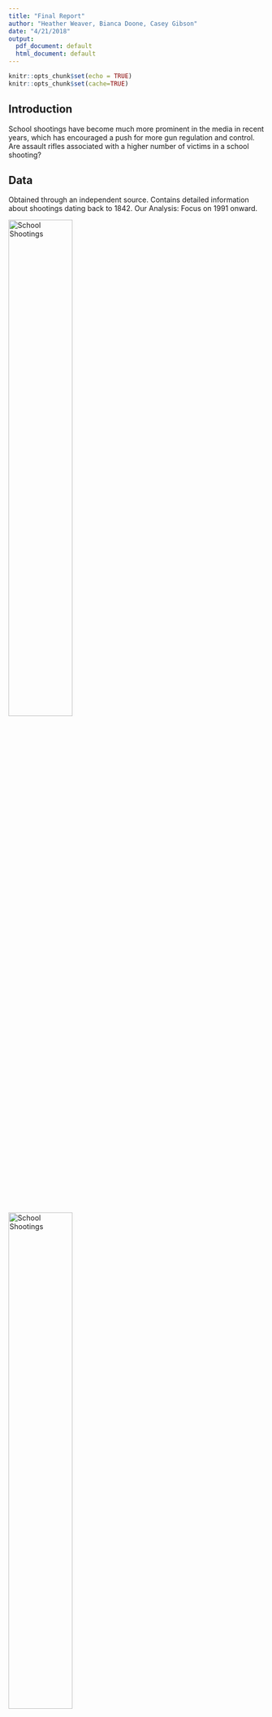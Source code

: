 ```yaml
---
title: "Final Report"
author: "Heather Weaver, Bianca Doone, Casey Gibson"
date: "4/21/2018"
output:
  pdf_document: default
  html_document: default
---
```


```r
knitr::opts_chunk$set(echo = TRUE)
knitr::opts_chunk$set(cache=TRUE)

```
## Introduction

School shootings have become much more prominent in the media in recent years, which has encouraged a push for more gun regulation and control. Are assault rifles associated with a higher number of victims in a school shooting?
\begin{itemize}
\item We have heard arguments on both sides of the assault rifle legislation issue. Here we take a statistical approach to answer the question: are assault rifles associated with a higher number of victims in a mass shooting within a school?

\item Outcome is distributed Poisson 

\item gun type is encoded dummy variable (4 categories), reference category is handgun

\item Control for age and race of shooter (using centered values)
\item $n=1113$ , $J = 8$
\end{itemize}

## Data
Obtained through an independent source. Contains detailed information about shootings dating back to 1842.
Our Analysis: Focus on 1991 onward.

![School Shootings](/Users/gcgibson/BayesProject/shootingcountperyear.png){width=50%}
![School Shootings](/Users/gcgibson/BayesProject/Region_ID.png){width=50%}



\begin{itemize}
\item Lots of zeros present - what do they define as a shooting?

\item Use zero-inflated model because \textbf{gun type has no effect on number of victims if there aren't any}

\item Not a lot of shootings per state (not exactly a bad thing) , so trade-off between sample size per cluster and number of clusters was difficult
\end{itemize}
## Model Description
$$Pr(y_i = j ) = \begin{cases}
\pi_i   & j=0 \\
(1-\pi_i)g(y_i ) & j >0 
\end{cases}$$


$$g \sim Poisson(\lambda_i)$$

where 
$$logit(\pi_{i}) = \alpha_{0j[i]} + \alpha_{1j[i]}x_{1} +\alpha_{2j[i]}x_{2} + \alpha_{3j[i]}x_{3} + \alpha_{4}(race_i-\bar{race}) + \alpha_5(age_i - \bar{age})$$
$$log(\lambda_{i}) = \beta_{0j[i]} + \beta_{1j[i]}x_{1} +\beta_{2j[i]}x_{2} + \beta_{3j[i]}x_{3} + \beta_{4}(race_i-\bar{race}) + \beta_5(age_i - \bar{age})$$



$$\begin{pmatrix}
\beta_{0j[i]} \\
\beta_{1j[i]} \\
\beta_{2j[i]} \\ 
\beta_{4j[i]}
\end{pmatrix} \sim N\begin{bmatrix} \begin{pmatrix}
\mu_{\beta} \\
\mu_{\beta} \\
\mu_{\beta}  \\
\mu_{\beta} 
\end{pmatrix} ,\Sigma
\end{bmatrix}
$$

$$\begin{pmatrix}
\alpha_{0j[i]} \\
\alpha_{1j[i]} \\
\alpha_{2j[i]} \\ 
\alpha_{4j[i]}
\end{pmatrix} \sim N\begin{bmatrix} \begin{pmatrix}
\mu_{\alpha} \\
\mu_{\alpha} \\
\mu_{\alpha}  \\
\mu_{\alpha} 
\end{pmatrix} ,\Gamma
\end{bmatrix}
$$

$$\sigma \sim InvWeishart()$$
$$\Gamma \sim InvWeishart()$$

$$\mu_{\beta} \sim N(0,100)$$
$$\mu_{\alpha} \sim N(0,100)$$

NEED MORE HERE 


## JAGS MODEL 

NEED TO INCLUDE REGION DIAGRAM HERE

```r
library(readr)
library(ggplot2)
library(rjags)
library(R2jags)


#setwd("/Users/gcgibson/BayesProject/")

shootingsafter <- read.csv("/Users/gcgibson/BayesProject/ShootingsAfter1991.csv")
moreshootings <- read.csv("/Users/gcgibson/BayesProject/Shootings2016.csv")


allshootings <- read.csv("/Users/gcgibson/BayesProject/AllShootings_clean_final.csv")

#gunRegulations <- read.csv("/Users/gcgibson/BayesProject/Gu")



v_i_a_s <- as.numeric(allshootings$Victim.s..Injured..at.school.)
v_i_a_s[is.na(v_i_a_s)] <- 0

v_i_d_s <- as.numeric(allshootings$Victim.s..Deceased..at.school.)
v_i_d_s[is.na(v_i_d_s)] <- 0

v_i_d_o <- as.numeric(allshootings$Victim.s..Deceased..off.campus.)
v_i_d_o[is.na(v_i_d_o)] <- 0

v_i_i_o <- as.numeric(allshootings$Victim.s..Injured..off.campus.)
v_i_i_o[is.na(v_i_i_o)] <- 0

ames.data <- v_i_i_o + v_i_d_o + v_i_d_s +v_i_a_s


number_of_victims <-c()
s <- c()
for (i in 1:length(ames.data)){
  if (is.na(ames.data[i])){
    #print ("hello")
    number_of_victims <- c(number_of_victims,0)
  } else if (ames.data[i] == "None"){
    number_of_victims <- c(number_of_victims,0)
  } else{
    number_of_victims <- c(number_of_victims,ames.data[i])
  }
}

allshootings$number_of_victims <- number_of_victims

#plot(1:length(number_of_victims),number_of_victims,ylab="Number #of Victims",xlab="Shooting ID ordered by time")
p <- ggplot(allshootings, aes(x=seq(1,1113),y = allshootings$number_of_victims)) +  geom_point() + labs(title = "Number of Victims in each shooting incident from 1990-2016", y="Number of Victims", x="1990-2016")   + scale_x_discrete(breaks = c(1,500,1100), labels=c("1990","2002","2016")) +theme(axis.text.x = element_text(angle = 90, hjust = 1))
print(p)

type_of_gun <- matrix(0,nrow=length(number_of_victims),ncol=4)
tmp <- allshootings$Weapon.s..Categories

for (i in 1:length(tmp)){
  if (tmp[i] == "Handgun"){
    type_of_gun[i,1] =  1
  } else if (tmp[i] == "Rifle"){
    type_of_gun[i,2] =  1
  }  else if (tmp[i] == "Shotgun"){
    type_of_gun[i,3] =  1
  }  else {
    type_of_gun[i,4] =  1
  }
}

race <- allshootings$Shooter.s..or.Attacker.s..Race
race_clean <- c()
for (i in 1:length(race)){
  if (race[i] == "African American"){
    race_clean <- c(race_clean,0)
  } else if (race[i] == "Caucasian"){
    race_clean <- c(race_clean,1)
  }  else if (race[i] == "Hispanic"){
    race_clean <- c(race_clean,2)
  }   else{
    race_clean <- c(race_clean,4)
  }
}
age <- allshootings$Shooter.s..or.Attacker.s..Age
age_clean <- c()
for (i in 1:length(age)){
  if ( 0 < as.numeric(age[i]) & as.numeric(age[i]) <10 ){
    age_clean <- c(age_clean,0)
  } else if (10 < as.numeric(age[i]) & as.numeric(age[i]) < 20){
    age_clean <- c(age_clean,1)
  }   else{
    age_clean <- c(age_clean,2)
  }
}

dat <- data.frame(x=type_of_gun,y=number_of_victims,race=race_clean -mean(race_clean),age=age_clean-mean(age_clean))

ones_ <- c()
for (y in dat$y){
  if (y == 0){
    ones_ <- c(ones_,0)
  }
  else{
    ones_<-c(ones_,1)
  }
}

y_fact <- c()
for (y in dat$y){
  
    y_fact <- c(y_fact,factorial(y))
 
}



allshootings$region[  allshootings$State == "ME"| 
                allshootings$State == "MA"| 
                allshootings$State == "NH"| 
                allshootings$State == "RI"| 
                allshootings$State == "VT" ] <- 5

allshootings$region[allshootings$State == "CT" | 
                allshootings$State == "NJ"| 
                allshootings$State == "NY"| 
                allshootings$State == "PA"|
                  allshootings$State == "WV"] <- 1

allshootings$region[allshootings$State == "IL" | 
                allshootings$State == "IN"| 
                allshootings$State == "MI"| 
                allshootings$State == "OH"| 
                allshootings$State == "WI"] <-6 
                  
allshootings$region[allshootings$State == "MN"| 
                allshootings$State == "MO"| 
                allshootings$State == "NE"| 
                allshootings$State == "ND"| 
                allshootings$State == "SD"|
                 allshootings$State == "KS"|
                  allshootings$State == "IA"] <- 2

allshootings$region[allshootings$State == "DE" | 
                allshootings$State == "GA"| 
                allshootings$State == "MD"| 
                allshootings$State == "NC"| 
                allshootings$State == "SC"| 
                allshootings$State == "VA"| 
                allshootings$State == "FL"| 
                allshootings$State == "Wash D.C" ] <- 7

allshootings$region[allshootings$State == "AL"| 
                allshootings$State == "KY"| 
                allshootings$State == "MS"| 
                allshootings$State == "TN"| 
                allshootings$State == "AR"| 
                allshootings$State == "LA"| 
                allshootings$State == "OK"| 
                allshootings$State == "TX"] <- 3

allshootings$region[allshootings$State == "AZ" | 
                allshootings$State == "CO"| 
                allshootings$State == "ID"| 
                allshootings$State == "MT"| 
                allshootings$State == "NV"| 
                allshootings$State == "NM"| 
                allshootings$State == "UT" |
                  allshootings$State == "WY"] <- 8 


allshootings$region[allshootings$State == "AK"| 
                allshootings$State == "CA"| 
                allshootings$State == "HI"| 
                allshootings$State == "OR"| 
                allshootings$State == "WA"] <- 4


gun_reg <- read.csv("/Users/gcgibson/BayesProject/Gun_Reg.csv")

region_1_gun_reg <- sum(gun_reg[gun_reg$State == "Connecticut",][1,3:ncol(gun_reg)])+ sum(gun_reg[gun_reg$State == "New Jersey",][1,3:ncol(gun_reg)])+ sum(gun_reg[gun_reg$State == "New York",][1,3:ncol(gun_reg)])+ sum(gun_reg[gun_reg$State == "Pennsylvania",][1,3:ncol(gun_reg)])+ sum(gun_reg[gun_reg$State == "West Virginia",][1,3:ncol(gun_reg)])




region_2_gun_reg <- sum(gun_reg[gun_reg$State == "Minnesota",][1,3:ncol(gun_reg)]) +sum(gun_reg[gun_reg$State == "Nebraska",][1,3:ncol(gun_reg)]) +sum(gun_reg[gun_reg$State == "Missouri",][1,3:ncol(gun_reg)]) +sum(gun_reg[gun_reg$State == "North Dakota",][1,3:ncol(gun_reg)]) +sum(gun_reg[gun_reg$State == "South Dakota",][1,3:ncol(gun_reg)]) +sum(gun_reg[gun_reg$State == "Kansas",][1,3:ncol(gun_reg)]) +sum(gun_reg[gun_reg$State == "Iowa",][1,3:ncol(gun_reg)])




region_3_gun_reg <- sum(gun_reg[gun_reg$State == "Alabama",][1,3:ncol(gun_reg)]) +sum(gun_reg[gun_reg$State == "Kentuky",][1,3:ncol(gun_reg)]) +sum(gun_reg[gun_reg$State == "Mississippi",][1,3:ncol(gun_reg)]) +sum(gun_reg[gun_reg$State == "Tennessee",][1,3:ncol(gun_reg)])+sum(gun_reg[gun_reg$State == "Arkansas",][1,3:ncol(gun_reg)])+sum(gun_reg[gun_reg$State == "Louisiana",][1,3:ncol(gun_reg)])+sum(gun_reg[gun_reg$State == "Oklahoma",][1,3:ncol(gun_reg)])+sum(gun_reg[gun_reg$State == "Texas",][1,3:ncol(gun_reg)])






 region_4_gun_reg <- sum(gun_reg[gun_reg$State == "Alaska",][1,3:ncol(gun_reg)]) + sum(gun_reg[gun_reg$State == "California",][1,3:ncol(gun_reg)])+ sum(gun_reg[gun_reg$State == "Hawaii",][1,3:ncol(gun_reg)])+ sum(gun_reg[gun_reg$State == "Oregon",][1,3:ncol(gun_reg)])+ sum(gun_reg[gun_reg$State == "Washington",][1,3:ncol(gun_reg)])




region_5_gun_reg <- sum(gun_reg[gun_reg$State == "Maine",][1,3:ncol(gun_reg)]) + sum(gun_reg[gun_reg$State == "Massachusetts",][1,3:ncol(gun_reg)]) + sum(gun_reg[gun_reg$State == "New Hampshire",][1,3:ncol(gun_reg)])+ sum(gun_reg[gun_reg$State == "Rhode Island",][1,3:ncol(gun_reg)])+ sum(gun_reg[gun_reg$State == "Vermont",][1,3:ncol(gun_reg)])



region_6_gun_reg <- sum(gun_reg[gun_reg$State == "Illonois",][1,3:ncol(gun_reg)]) + sum(gun_reg[gun_reg$State == "Michigan",][1,3:ncol(gun_reg)]) + sum(gun_reg[gun_reg$State == "Ohio",][1,3:ncol(gun_reg)]) + sum(gun_reg[gun_reg$State == "Wisconsin",][1,3:ncol(gun_reg)]) + sum(gun_reg[gun_reg$State == "Indiana",][1,3:ncol(gun_reg)]) 




region_7_gun_reg <-  sum(gun_reg[gun_reg$State == "Delaware",][1,3:ncol(gun_reg)]) +sum(gun_reg[gun_reg$State == "Florida",][1,3:ncol(gun_reg)]) +sum(gun_reg[gun_reg$State == "Georgia",][1,3:ncol(gun_reg)]) +sum(gun_reg[gun_reg$State == "Maryland",][1,3:ncol(gun_reg)]) +sum(gun_reg[gun_reg$State == "North Carolina",][1,3:ncol(gun_reg)])+sum(gun_reg[gun_reg$State == "South Carolina",][1,3:ncol(gun_reg)]) +sum(gun_reg[gun_reg$State == "Virginia",][1,3:ncol(gun_reg)]) +sum(gun_reg[gun_reg$State == "Wash D.C",][1,3:ncol(gun_reg)]) 



region_8_gun_reg <-  sum(gun_reg[gun_reg$State == "Arizona",][1,3:ncol(gun_reg)]) +sum(gun_reg[gun_reg$State == "Colorado",][1,3:ncol(gun_reg)]) +sum(gun_reg[gun_reg$State == "Idaho",][1,3:ncol(gun_reg)]) +sum(gun_reg[gun_reg$State == "Montana",][1,3:ncol(gun_reg)]) +sum(gun_reg[gun_reg$State == "New Mexico",][1,3:ncol(gun_reg)])+sum(gun_reg[gun_reg$State == "Utah",][1,3:ncol(gun_reg)]) +sum(gun_reg[gun_reg$State == "Nevada",][1,3:ncol(gun_reg)]) +sum(gun_reg[gun_reg$State == "Wyoming",][1,3:ncol(gun_reg)]) 


gun_reg_vec <- c(region_1_gun_reg,region_2_gun_reg,region_3_gun_reg,region_4_gun_reg,region_5_gun_reg,region_5_gun_reg,region_7_gun_reg,region_8_gun_reg,0)


model <- "model{

    # reference for C and zero trick http://www.medicine.mcgill.ca/epidemiology/Joseph/courses/common/Tricks.html
    C <- 10000 

    for(j in 1:ntrain){
      LikCountModel[j] <- pow(mu[j],y[getitrain.j[j]])/y_fact[getitrain.j[j]]*exp(-mu[j])
      
    # beta part
      eta[j] <- beta.j[1,region[j]] + beta.j[2,region[j]]*x2[getitrain.j[j]] + beta.j[3,region[j]]*x3[getitrain.j[j]]   +   beta.j[4,region[j]]*x4[getitrain.j[j]] + beta4*race[getitrain.j[j]] + beta5*age[getitrain.j[j]]
      
      mu[j] <- exp(eta[j])
      #alpha part
     zeta[j] <- alpha.j[1,region[j]] + alpha.j[2,region[j]]*x2[getitrain.j[j]] + alpha.j[3,region[j]]*x3[getitrain.j[j]]   +   alpha.j[4,region[j]]*x4[getitrain.j[j]] + alpha4*race[getitrain.j[j]] + alpha5*age[getitrain.j[j]]
      w[j] <- exp(zeta[j])/(1+exp(zeta[j]))
      
      #1/0 Tricks: ones is a column containing only ones, with the same size of y
      p[j] <- L[j] / C
      ones[j] ~ dbern(p[j])


      indicator[j] <- ifelse(y[j] > 0, 1, 0)

      #Full likelihood expression
      L[j] <- indicator[j]*LikCountModel[j] * (1-w[j]) + equals(y[j],0)*w[j]
      
    } 
  
    for (j in 1:4){
      mu_beta_vec[j] <- mu_beta 
    }

    for (j in 1:4){
      mu_alpha_vec[j] <- mu_alpha 
    }
    
    for (j in 1:J){
       beta.j[1:4,j] ~ dmnorm( mu_beta_vec, V)
     
    }
  
     for (j in 1:J){
       alpha.j[1:4,j] ~ dmnorm( mu_alpha_vec, W)
     }
  
    V ~ dwish(R, 4)
    W ~ dwish(R, 4)
    sigma ~ dunif(0,20)
    alpha4 ~ dnorm(mu.alpha,tau.alpha)
    alpha5 ~ dnorm(mu.alpha,tau.alpha)
    beta4 ~ dnorm(mu.beta,tau.beta) 
    beta5 ~ dnorm(mu.beta,tau.beta) 
    mu_beta ~ dnorm(0,.01)
    mu_alpha ~ dnorm(0,.01)
    
    r ~ dunif(0,50)
}"



dat$region <- allshootings$region

dat$region[is.na(dat$region)] <- 9
forJags <- list(
                x2=dat$x.2,
                x3=dat$x.3,
                x4 = dat$x.4,
                race = dat$race ,
                age = dat$age,
                y=dat$y,
                ones = ones_,# DV
                y_fact = y_fact,
                R = diag(c(1,1,1,1)),
                gun_reg_vec = gun_reg_vec,
                prec_vec = solve(diag(4)),
                region = dat$region,
                J = 9,
                mu.beta=0,  # priors centered on 0
                tau.beta=.1,
                mu.alpha=0,  # priors centered on 0
                tau.alpha=.1
                )  # diffuse priors


parnames <- c( "beta.j","mu","beta4","beta5","alpha.j","alpha4","alpha5","L")



### FULL RUN
train_index <- 1:1113#sample(1:1113,780)
test_index <- setdiff(1:1113,train_index)


forJags$getitrain.j <- train_index
forJags$getitest.j <- test_index
forJags$ntrain <- length(train_index)



mod <- jags(data = forJags, 
                    parameters.to.save=parnames, 
                    n.chains = 4, n.burnin = 1500, n.iter =1500 + 1000, n.thin = 10, model.file = textConnection(model))

mcmc.array <- mod$BUGSoutput$sims.array

library(shinystan)
#my_sso <- launch_shinystan(as.shinystan(mod$BUGSoutput$sims.array))

```


## Inference

```r
print ("Regional effect of rifle ")
for (j in 1:8){
  print (quantile(mod$BUGSoutput$sims.list$beta.j[,2,j],c(.025,.975)))
}

```

We can see from the $95\%$ quantiles of the fitting that region $3,4,6$ have a positive effect of Rifle on umber of victims, and the remaining regions have no effect. 


## Diagnostics
![School Shootings](/Users/gcgibson/BayesProject/traceplot.png){width=50%}


```r
### TRAIN/TEST RUN
train_index <- sample(1:1113,780)
test_index <- setdiff(1:1113,train_index)


forJags$getitrain.j <- train_index
forJags$getitest.j <- test_index
forJags$ntrain <- length(train_index)



mod <- jags(data = forJags, 
                    parameters.to.save=parnames, 
                    n.chains = 4, n.burnin = 1500, n.iter =1500 + 1000, n.thin = 10, model.file = textConnection(model))

mcmc.array <- mod$BUGSoutput$sims.array
```


```r
library(boot)

### Data needs to be a dataframe with 
### x2
### x3
### x4
### age
### race 



generate_yrep_from_mcmc <- function(mod,nsamples,data){
  ncols <- nsamples
  beta_star_j <- mod$BUGSoutput$sims.list$beta.j[,,1]
  
  beta_star_0 <- beta_star_j[,1]
  beta_star_1 <- beta_star_j[,2]
  beta_star_2 <- beta_star_j[,3]
  beta_star_3 <- beta_star_j[,4]
  
  beta_star_4 <- mod$BUGSoutput$sims.array[,,"beta4"]
  beta_star_5 <- mod$BUGSoutput$sims.array[,,"beta5"]
  
  alpha_star_j <- mod$BUGSoutput$sims.list$beta.j[,,1]
  
  alpha_star_0 <- beta_star_j[,1]
  alpha_star_1 <- beta_star_j[,2]
  alpha_star_2 <- beta_star_j[,3]
  alpha_star_3 <- beta_star_j[,4]
  
  alpha_star_4 <- mod$BUGSoutput$sims.array[,,"alpha4"]
  alpha_star_5 <- mod$BUGSoutput$sims.array[,,"alpha5"]
  
  
  log_lambda <- matrix(NA,nrow = nrow(data),ncol=ncols)
  
  
  count <- 1
  for (i in 1:nrow(data)){
    tmp <- c()
    for (mc_sample in 1:ncols){
      tmp <- c(tmp,exp(beta_star_0[mc_sample] + beta_star_1[mc_sample]*data$x.2[i] + beta_star_2[mc_sample]*data$x.3[i] +beta_star_3[mc_sample]*data$x.4[i] + beta_star_4[mc_sample]*data$race[i] + beta_star_5[mc_sample]*data$age[i] ))
    }
    log_lambda[count,] <- tmp
    count <- count +1
  }
  
  
  logit_pi <- matrix(NA,nrow = length(train_index),ncol=ncols)
  
  count <- 1
  for (i in 1:nrow(data)){
    tmp <- c()
    for (mc_sample in 1:ncols){
      tmp <- c(tmp,inv.logit(alpha_star_0[mc_sample] + alpha_star_1[mc_sample]*data$x.2[i] + alpha_star_2[mc_sample]*data$x.3[i] +alpha_star_3[mc_sample]*data$x.4[i] + alpha_star_4[mc_sample]*data$race[i] + alpha_star_5[mc_sample]*data$age[i] ))
    }
    logit_pi[count,] <- tmp
    count <- count +1
  }
  
  
  yrep <- matrix(NA,nrow= nrow(data),ncol=ncols)
  
  for (i in 1:nrow(data)){
    for (j in 1:ncols){
      zero_part <- rbinom(1,1,logit_pi[i,j])
      yrep[i,j] <- zero_part*rpois(1,log_lambda[i,j])
    }
  }
  return (yrep)
}


#in sample
yrep <- generate_yrep_from_mcmc(mod,400,dat[train_index,])
yrep_mean <- rowMeans(yrep)
plot(yrep_mean - dat$y[train_index])

#out of  sample
yrep_test <- generate_yrep_from_mcmc(mod,400,dat[test_index,])
yrep_mean_test <- rowMeans(yrep_test)
plot(yrep_mean_test[1:20],lty=1,type="l",col="blue",ylim=c(0,30),main="Out of sample predictions on the test set",ylab="yhat | y_train - y_true ")
lines(dat$y[test_index][1:20])
legend("topleft", legend=c("yhat", "ytrue"),
       col=c("blue", "black"), lty=1:2, cex=0.8)

```


We can now examine the coverage probability. We do this by asking if the true observation falls within the 95% credible interval given by the monte carlo samples.
### Coverage Probability

```r
correct <- 0
for (i in 1:nrow(yrep)){
  true_y <- dat$y[train_index[i]]
  if (true_y >= quantile(yrep[i,],.025) && true_y <= quantile(yrep[i,],.975)){
    correct <- correct + 1
  }
  
}

print ("Empirical coverage probability")
print (correct/nrow(yrep))
```


### ELPD AND PIT-LOO
```r
library(loo)
library(bayesplot)
loglike1.model2<- mod$BUGSoutput$sims.list$L
loo2 <- loo(loglike1.model2)
print (loo2$elpd_loo)
plot(loo2$pointwise[, "elpd_loo"]  ~ dat$x.1[train_index], pch = 19,xlab="Rifle Indicator",      ylab = "ELPD model 1",ylim=c(-10,2))
 abline(h=0)


psis2 <- psislw(-loglike1.model2)
lw2 <- psis2$lw_smooth
ppc_loo_pit_overlay(
  y = dat$y[train_index],
  yrep = t(yrep),
  lw = lw2
)
```





```r
library(pander)
totals <- read.csv("/Users/gcgibson/Downloads/gun_regulation_totals.csv")
weapon <- as.vector(allshootings$Weapon.s..Categories)
handgun<- as.data.frame(allshootings$State)
r <- matrix(nrow=1113, ncol=2)
state.j <- as.vector(allshootings$State)
for (i in 1:length(state.j)){
  r[i,1] <- state.j[i]
  for (j in 1:length(totals$State)){
    if (totals$State[j]==r[i]){
        if (totals$State[j]==r[i])
      r[i,2] <- totals$lawtotal[j]
    }
  }
}
gun_regualtions_vec <- as.numeric(r[,2])
weapon_data1 <- matrix(NA, nrow=1113, ncol=3)
weapon <- as.vector(allshootings$Weapon.s..Categories)
for (i in 1:length(allshootings$Weapon.s..Categories)){
  if (allshootings$Weapon.s..Categories[i]=="Handgun"){
    weapon_data1[i,1] <- 1
    weapon_data1[i,2] <- 0
    weapon_data1[i,3] <- gun_regualtions_vec[i]
  }
  if (allshootings$Weapon.s..Categories[i]=="Rifle"){
    weapon_data1[i,1] <- 0
    weapon_data1[i,2] <- 1
    weapon_data1[i,3] <- gun_regualtions_vec[i]
  }
}
weapon_data1 <- weapon_data1[complete.cases(weapon_data1), ]
weapon_data2 <- matrix(NA, nrow=1113, ncol=3)
weapon <- as.vector(allshootings$Weapon.s..Categories)
for (i in 1:length(allshootings$Weapon.s..Categories)){
  if (allshootings$Weapon.s..Categories[i]=="Handgun"){
    weapon_data2[i,1] <- 1
    weapon_data2[i,2] <- 0
    weapon_data2[i,3] <- gun_regualtions_vec[i]
  }
  if (allshootings$Weapon.s..Categories[i]=="Shotgun"){
    weapon_data2[i,1] <- 0
    weapon_data2[i,2] <- 1
    weapon_data2[i,3] <- gun_regualtions_vec[i]
  }
}
weapon_data2 <- weapon_data2[complete.cases(weapon_data2), ]
```


```r
model <- "
model  {
  for (i in 1:n){
    rifle[i] ~ dbern(p[i])
    logit(p[i]) <- alphabeta[region[i],1] + alphabeta[region[i],2]*(gun_regualtions_vec[i] - mean_gr1)
    loglike.i[i] <- logdensity.bern(rifle[i], p[i])
  }
      
  for (j in 1:J){
     alphabeta[j,1:2] ~ dmnorm(mu_vec,InvSigma)
  }
   Sigma[1,1] <- pow(sigma.alpha,2)
                    Sigma[2,2] <- pow(sigma.beta,2)
      Sigma[1,2] <- rho.alphabeta*sigma.beta*sigma.alpha
      Sigma[2,1] <- Sigma[1,2]
      InvSigma[1:2, 1:2] <- inverse(Sigma[, ])
      
      # priors for cov matrix
      rho.alphabeta ~ dunif(-1,1)
      sigma.alpha ~ dunif(0,50)
      sigma.beta ~ dunif(0,20)
      
      mu_vec[1] <- mu.alpha
      mu_vec[2] <- mu.beta
      mu.alpha ~ dnorm(0,mu.alpha.prec)
      mu.beta ~dnorm(0,mu.beta.prec)
      
      mu.alpha.prec <- pow(mu.alpha.var,-2)
      mu.alpha.var <- 100
      
      mu.beta.prec <- pow(mu.beta.var,-2)
      mu.beta.var <- 100
} # end model
"
jag.data <- list(rifle = weapon_data1[,2], n=length(weapon_data1[,2]), gun_regualtions_vec=as.numeric(weapon_data1[,3]), mean_gr1 = mean(as.numeric(weapon_data1[,3])),region=dat$region,J=J)
parname <- c("alphabeta", "loglike.i")
mod_rifle <- jags(data = jag.data, parameters.to.save=parname, n.chains = 3, n.burnin = 1000, n.iter = 4000+1000, model.file = textConnection(model))
```



```r
require(devtools)
require(jagstools)
jags.output <- jagsresults(x=mod_rifle, params=c("alphabeta"))
jags.rhat_ss <- jags.output[c("beta1"), c('mean', '2.5%', '97.5%', 'Rhat', 'n.eff')]
pander(jags.rhat_ss, caption = "Beta for Rifle vs Handgun")
```


```r
model <- "
model  {
  for (i in 1:n){
    shotgun[i] ~ dbern(p[i])
    logit(p[i]) <- beta0 + beta1*(gun_regualtions_vec[i] - mean_gr2) 
    loglike.i[i] <- logdensity.bern(shotgun[i], p[i])
  }
  beta0 ~ dnorm(0,0.001)
  beta1 ~ dnorm(0,0.001)
} # end model
"
jag.data <- list(shotgun = weapon_data2[,2], n=length(weapon_data2[,2]), gun_regualtions_vec=as.numeric(weapon_data2[,3]), mean_gr2 = mean(as.numeric(weapon_data2[,3])))
parname <- c("beta0", "beta1", "loglike.i")
mod_shotgun <- jags(data = jag.data, parameters.to.save=parname, n.chains = 3, n.burnin = 1000, n.iter = 2500+1000, model.file = textConnection(model))
```



```r
require(devtools)
require(jagstools)

jags.output <- jagsresults(x=mod_shotgun, params=c("beta1"))
jags.rhat_ss <- jags.output[c("beta1"), c('mean', '2.5%', '97.5%', 'Rhat', 'n.eff')]
pander(jags.rhat_ss, caption = "Beta for Shotgun vs Handgun")
```










